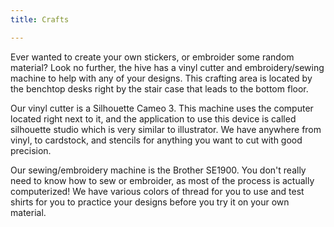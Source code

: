 ```yaml
---
title: Crafts

---
```


Ever wanted to create your own stickers, or embroider some random material? Look no further, the hive has a vinyl cutter and embroidery/sewing machine to help with any of your designs. This crafting area is located by the benchtop desks right by the stair case that leads to the bottom floor.

Our vinyl cutter is a Silhouette Cameo 3. This machine uses the computer located right next to it, and the application to use this device is called silhouette studio which is very similar to illustrator. We have anywhere from vinyl, to cardstock, and stencils for anything you want to cut with good precision.

Our sewing/embroidery machine is the Brother SE1900. You don't really need to know how to sew or embroider, as most of the process is actually computerized! We have various colors of thread for you to use and test shirts for you to practice your designs before you try it on your own material.

